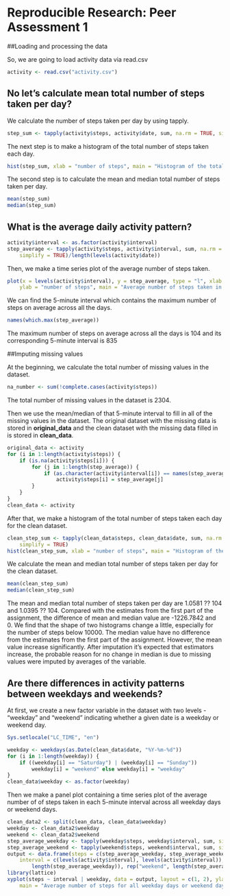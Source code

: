 Reproducible Research: Peer Assessment 1
=============================
##Loading and processing the data  

So, we are going to load activity data via read.csv 

```r
activity <- read.csv("activity.csv")
```
## No let's calculate mean total number of steps taken per day?

We calculate the number of steps taken per day by using tapply.

```r
step_sum <- tapply(activity$steps, activity$date, sum, na.rm = TRUE, simplify = TRUE)
```
The next step is to make a histogram of the total number of steps taken each day.

```r
hist(step_sum, xlab = "number of steps", main = "Histogram of the total number of steps taken each day")
```

The second step is to calculate the mean and median total number of steps taken per day.

```r
mean(step_sum)
median(step_sum)
```

## What is the average daily activity pattern?

```r
activity$interval <- as.factor(activity$interval)
step_average <- tapply(activity$steps, activity$interval, sum, na.rm = TRUE, 
    simplify = TRUE)/length(levels(activity$date))
```

Then, we make a time series plot of the average number of steps taken.

```r
plot(x = levels(activity$interval), y = step_average, type = "l", xlab = "time", 
    ylab = "number of steps", main = "Average number of steps taken in 5-minute interval across all days")
```

We can find the 5-minute interval which contains the maximum number of steps on average across all the days.

```r
names(which.max(step_average))
```

The maximum number of steps on average across all the days is 104 and its corresponding 5-minute interval is 835

##Imputing missing values

At the beginning, we calculate the total number of missing values in the dataset.

```r
na_number <- sum(!complete.cases(activity$steps))
```

The total number of missing values in the dataset is 2304.

Then we use the mean/median of that 5-minute interval to fill in all of the missing values in the dataset. The original dataset with the missing data is stored in **original_data** and the clean dataset with the missing data filled in is stored in **clean_data**.
```r
original_data <- activity
for (i in 1:length(activity$steps)) {
    if (is.na(activity$steps[i])) {
        for (j in 1:length(step_average)) {
            if (as.character(activity$interval[i]) == names(step_average[j])) 
                activity$steps[i] = step_average[j]
        }
    }
}
clean_data <- activity
```

After that, we make a histogram of the total number of steps taken each day for the clean dataset.
```r
clean_step_sum <- tapply(clean_data$steps, clean_data$date, sum, na.rm = TRUE, 
    simplify = TRUE)
hist(clean_step_sum, xlab = "number of steps", main = "Histogram of the total number of steps taken each day")
```

We calculate the mean and median total number of steps taken per day for the clean dataset.
```r
mean(clean_step_sum)
median(clean_step_sum)
```

The mean and median total number of steps taken per day are 1.0581 ?? 104 and 1.0395 ?? 104. Compared with the estimates from the first part of the assignment, the difference of mean and median value are -1226.7842 and 0. We find that the shape of two histograms change a little, especially for the number of steps below 10000. The median value have no difference from the estimates from the first part of the assignment. However, the mean value increase significantly. After imputation it's expected that estimators increase, the probable reason for no change in median is due to missing values were imputed by averages of the variable. 

## Are there differences in activity patterns between weekdays and weekends?

At first, we create a new factor variable in the dataset with two levels - "weekday" and "weekend" indicating whether a given date is a weekday or weekend day.
```r
Sys.setlocale("LC_TIME", "en")
```
```r
weekday <- weekdays(as.Date(clean_data$date, "%Y-%m-%d"))
for (i in 1:length(weekday)) {
    if ((weekday[i] == "Saturday") | (weekday[i] == "Sunday")) 
        weekday[i] = "weekend" else weekday[i] = "weekday"
}
clean_data$weekday <- as.factor(weekday)
```

Then we make a panel plot containing a time series plot of the average number of of steps taken in each 5-minute interval across all weekday days or weekend days.

```r
clean_data2 <- split(clean_data, clean_data$weekday)
weekday <- clean_data2$weekday
weekend <- clean_data2$weekend
step_average_weekday <- tapply(weekday$steps, weekday$interval, sum, simplify = TRUE)/(length(weekday$weekday)/288)
step_average_weekend <- tapply(weekend$steps, weekend$interval, sum, simplify = TRUE)/(length(weekend$weekday)/288)
output <- data.frame(steps = c(step_average_weekday, step_average_weekend), 
    interval = c(levels(activity$interval), levels(activity$interval)), weekday = as.factor(c(rep("weekday", 
        length(step_average_weekday)), rep("weekend", length(step_average_weekend)))))
library(lattice)
xyplot(steps ~ interval | weekday, data = output, layout = c(1, 2), ylab = "number of steps", 
    main = "Average number of steps for all weekday days or weekend days")
```




